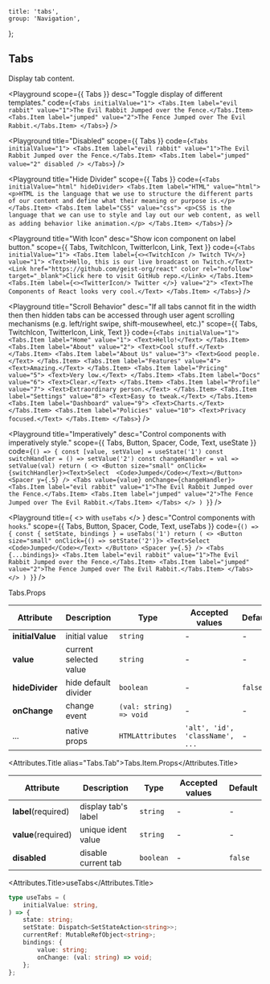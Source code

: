 
	title: 'tabs',
	group: 'Navigation',
};

## Tabs

Display tab content.

<Playground
	scope={{ Tabs }}
	desc="Toggle display of different templates."
	code={`
<Tabs initialValue="1">
  <Tabs.Item label="evil rabbit" value="1">The Evil Rabbit Jumped over the Fence.</Tabs.Item>
  <Tabs.Item label="jumped" value="2">The Fence Jumped over The Evil Rabbit.</Tabs.Item>
</Tabs>
`}
/>

<Playground
	title="Disabled"
	scope={{ Tabs }}
	code={`
<Tabs initialValue="1">
  <Tabs.Item label="evil rabbit" value="1">The Evil Rabbit Jumped over the Fence.</Tabs.Item>
  <Tabs.Item label="jumped" value="2" disabled />
</Tabs>
`}
/>

<Playground
	title="Hide Divider"
	scope={{ Tabs }}
	code={`
<Tabs initialValue="html" hideDivider>
  <Tabs.Item label="HTML" value="html">
    <p>HTML is the language that we use to structure the different parts of our content and define what their meaning or purpose is.</p>
  </Tabs.Item>
  <Tabs.Item label="CSS" value="css">
    <p>CSS is the language that we can use to style and lay out our web content,
    as well as adding behavior like animation.</p>
  </Tabs.Item>
</Tabs>
`}
/>

<Playground
	title="With Icon"
	desc="Show icon component on label button."
	scope={{ Tabs, TwitchIcon, TwitterIcon, Link, Text }}
	code={`
<Tabs initialValue="1">
  <Tabs.Item label={<><TwitchIcon /> Twitch TV</>} value="1">
    <Text>Hello, this is our live broadcast on Twitch.</Text>
    <Link href="https://github.com/geist-org/react" color rel="nofollow" target="_blank">Click here to visit GitHub repo.</Link>
  </Tabs.Item>
  <Tabs.Item label={<><TwitterIcon/> Twitter </>} value="2">
    <Text>The Components of React looks very cool.</Text>
  </Tabs.Item>
</Tabs>
`}
/>

<Playground
	title="Scroll Behavior"
	desc="If all tabs cannot fit in the width then then hidden tabs can be accessed through user agent scrolling mechanisms (e.g. left/right swipe, shift-mousewheel, etc.)"
	scope={{ Tabs, TwitchIcon, TwitterIcon, Link, Text }}
	code={`
<Tabs initialValue="1">
  <Tabs.Item label="Home" value="1">
    <Text>Hello!</Text>
  </Tabs.Item>
  <Tabs.Item label="About" value="2">
    <Text>Cool stuff.</Text>
  </Tabs.Item>
  <Tabs.Item label="About Us" value="3">
    <Text>Good people.</Text>
  </Tabs.Item>
  <Tabs.Item label="Features" value="4">
    <Text>Amazing.</Text>
  </Tabs.Item>
  <Tabs.Item label="Pricing" value="5">
    <Text>Very low.</Text>
  </Tabs.Item>
  <Tabs.Item label="Docs" value="6">
    <Text>Clear.</Text>
  </Tabs.Item>
  <Tabs.Item label="Profile" value="7">
    <Text>Extraordinary person.</Text>
  </Tabs.Item>
  <Tabs.Item label="Settings" value="8">
    <Text>Easy to tweak.</Text>
  </Tabs.Item>
  <Tabs.Item label="Dashboard" value="9">
    <Text>Charts.</Text>
  </Tabs.Item>
  <Tabs.Item label="Policies" value="10">
    <Text>Privacy focused.</Text>
  </Tabs.Item>
</Tabs>
`}
/>

<Playground
	title="Imperatively"
	desc="Control components with imperatively style."
	scope={{ Tabs, Button, Spacer, Code, Text, useState }}
	code={`
() => {
  const [value, setValue] = useState('1')
  const switchHandler = () => setValue('2')
  const changeHandler = val => setValue(val)
  return (
    <>
      <Button size="small" onClick={switchHandler}><Text>Select  <Code>Jumped</Code></Text></Button>
      <Spacer y={.5} />
      <Tabs value={value} onChange={changeHandler}>
        <Tabs.Item label="evil rabbit" value="1">The Evil Rabbit Jumped over the Fence.</Tabs.Item>
        <Tabs.Item label="jumped" value="2">The Fence Jumped over The Evil Rabbit.</Tabs.Item>
      </Tabs>
    </>
  )
}
`}
/>

<Playground
	title={
		<>
			with <Code>useTabs</Code>
		</>
	}
	desc="Control components with `hooks`."
	scope={{ Tabs, Button, Spacer, Code, Text, useTabs }}
	code={`
() => {
  const { setState, bindings } = useTabs('1')
  return (
    <>
      <Button size="small" onClick={() => setState('2')}>
        <Text>Select  <Code>Jumped</Code></Text>
      </Button>
      <Spacer y={.5} />
      <Tabs {...bindings}>
        <Tabs.Item label="evil rabbit" value="1">The Evil Rabbit Jumped over the Fence.</Tabs.Item>
        <Tabs.Item label="jumped" value="2">The Fence Jumped over The Evil Rabbit.</Tabs.Item>
      </Tabs>
    </>
  )
}
`}
/>

<Attributes edit="/pages/en-us/components/tabs.mdx">
<Attributes.Title>Tabs.Props</Attributes.Title>

| Attribute        | Description            | Type                    | Accepted values                 | Default |
| ---------------- | ---------------------- | ----------------------- | ------------------------------- | ------- |
| **initialValue** | initial value          | `string`                | -                               | -       |
| **value**        | current selected value | `string`                | -                               | -       |
| **hideDivider**  | hide default divider   | `boolean`               | -                               | `false` |
| **onChange**     | change event           | `(val: string) => void` | -                               | -       |
| ...              | native props           | `HTMLAttributes`        | `'alt', 'id', 'className', ...` | -       |

<Attributes.Title alias="Tabs.Tab">Tabs.Item.Props</Attributes.Title>

| Attribute           | Description         | Type      | Accepted values | Default |
| ------------------- | ------------------- | --------- | --------------- | ------- |
| **label**(required) | display tab's label | `string`  | -               | -       |
| **value**(required) | unique ident value  | `string`  | -               | -       |
| **disabled**        | disable current tab | `boolean` | -               | `false` |

<Attributes.Title>useTabs</Attributes.Title>

```ts
type useTabs = (
	initialValue: string,
) => {
	state: string;
	setState: Dispatch<SetStateAction<string>>;
	currentRef: MutableRefObject<string>;
	bindings: {
		value: string;
		onChange: (val: string) => void;
	};
};
```

</Attributes>

